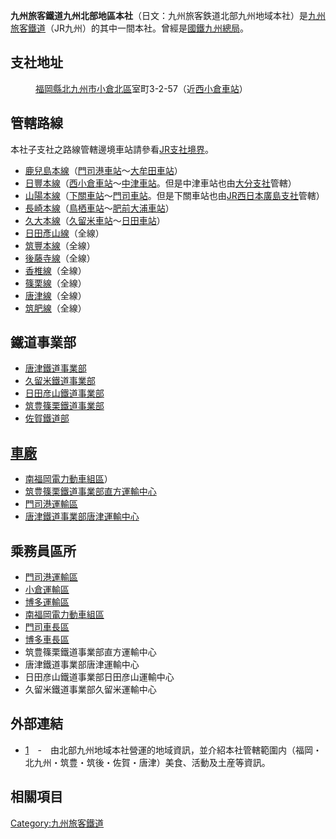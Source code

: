 {{unreferenced|time=2010-04-26T10:29:13+00:00}}
'''九州旅客鐵道九州北部地區本社'''（日文：九州旅客鉄道北部九州地域本社）是[[九州旅客鐵道|九州旅客鐵道]]（JR九州）的其中一間本社。曾經是[[日本國有鐵道|國鐵]][[鐵道管理局|九州總局]]。


==支社地址==
:[[福岡縣|福岡縣]][[北九州市|北九州市]][[小倉北區|小倉北區]]室町3-2-57（近[[西小倉車站|西小倉車站]]）

==管轄路線==
本社子支社之路線管轄邊境車站請參看[[JR支社境界|JR支社境界]]。
*[[鹿兒島本線|鹿兒島本線]]（[[門司港車站|門司港車站]]～[[大牟田車站|大牟田車站]]）
*[[日豐本線|日豐本線]]（[[西小倉車站|西小倉車站]]～[[中津車站_(大分縣)|中津車站]]。但是中津車站也由[[九州旅客鐵道大分支社|大分支社]]管轄）
*[[山陽本線|山陽本線]]（[[下關車站|下關車站]]～[[門司車站|門司車站]]。但是下關車站也由[[西日本旅客鐵道|JR西日本]][[西日本旅客鐵道廣島支社|廣島支社]]管轄）
*[[長崎本線|長崎本線]]（[[鳥栖車站|鳥栖車站]]～[[肥前大浦車站|肥前大浦車站]]）
*[[久大本線|久大本線]]（[[久留米車站|久留米車站]]～[[日田車站|日田車站]]）
*[[日田彥山線|日田彥山線]]（全線）
*[[筑豐本線|筑豐本線]]（全線）
*[[後藤寺線|後藤寺線]]（全線）
*[[香椎線|香椎線]]（全線）
*[[篠栗線|篠栗線]]（全線）
*[[唐津線|唐津線]]（全線）
*[[筑肥線|筑肥線]]（全線）

==鐵道事業部==
*[[唐津鐵道事業部|唐津鐵道事業部]]
*[[久留米鐵道事業部|久留米鐵道事業部]]
*[[日田彦山鐵道事業部|日田彦山鐵道事業部]]
*[[筑豊篠栗鐵道事業部|筑豊篠栗鐵道事業部]]
*[[佐賀鐵道部|佐賀鐵道部]]

==[[車廠|車廠]]==
*[[南福岡電力動車組區|南福岡電力動車組區]]） 
*[[筑豊篠栗鐵道事業部#直方運輸中心|筑豊篠栗鐵道事業部直方運輸中心]]
*[[門司港運輸區|門司港運輸區]]
*[[唐津鐵道事業部#唐津運輸中心|唐津鐵道事業部唐津運輸中心]]

==乘務員區所==
*[[門司港運輸區|門司港運輸區]]
*[[小倉運輸區|小倉運輸區]]
*[[博多運輸區|博多運輸區]]
*[[南福岡電力動車組區|南福岡電力動車組區]]
*[[門司車長區|門司車長區]]
*[[博多車長區|博多車長區]]
*筑豊篠栗鐵道事業部直方運輸中心
*唐津鐵道事業部唐津運輸中心
*日田彦山鐵道事業部日田彦山運輸中心
*久留米鐵道事業部久留米運輸中心

==外部連結==
*[http://www.hot-at.jp/]{{Wayback|url=http://www.hot-at.jp/ |date=20100328103906 }}　-　由北部九州地域本社營運的地域資訊，並介紹本社管轄範圍内（福岡・北九州・筑豊・筑後・佐賀・唐津）美食、活動及土産等資訊。

==相關項目==
{{JR九州支社}}
{{九州旅客鐵道北部九州地域本社}}
{{Japan-rail-stub}}

[[Category:九州旅客鐵道|Category:九州旅客鐵道]]